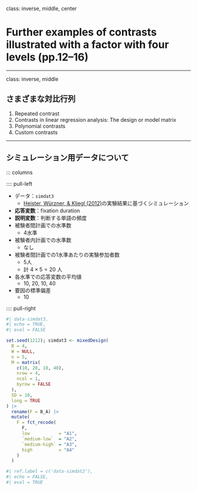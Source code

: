 class: inverse, middle, center

# Further examples of contrasts illustrated with a factor with four levels (pp.12--16)

---

class: inverse, middle
<!-- class: inverse, middle, split-50 -->

## さまざまな対比行列

1. Repeated contrast
2. Contrasts in linear regression analysis: The design or model matrix
3. Polynomial contrasts
4. Custom contrasts

---

## シミュレーション用データについて

::: columns

:::: pull-left

::::: block

- データ：`simdat3`
  - [Heister, Würzner, & Kliegl (2012)](http://read.psych.uni-potsdam.de/pmr2/attachments/article/138/Heister_etal.Chapter.2012.pdf)の実験結果に基づくシミュレーション
- **応答変数**：fixation duration
- **説明変数**：判断する単語の頻度
- 被験者間計画での水準数
  - 4水準
- 被験者内計画での水準数
  - なし
- 被験者間計画での1水準あたりの実験参加者数
  - 5人
  - 計 $4 \times 5 = 20$ 人
- 各水準での応答変数の平均値
  - 10, 20, 10, 40
- 要因の標準偏差
  - 10

::::

:::: pull-right

```r
#| data-simdat3,
#| echo = TRUE,
#| eval = FALSE

set.seed(1212); simdat3 <- mixedDesign(
  B = 4,
  W = NULL,
  n = 5,
  M = matrix(
    c(10, 20, 10, 40),
    nrow = 4,
    ncol = 1,
    byrow = FALSE
  ),
  SD = 10,
  long = TRUE
) |>
  rename(F = B_A) |>
  mutate(
    F = fct_recode(
      F,
      low           = "A1",
      `medium-low`  = "A2",
      `medium-high` = "A3",
      high          = "A4"
    )
  )
```

```r
#| ref.label = c('data-simdat2'),
#| echo = FALSE,
#| eval = TRUE
```

